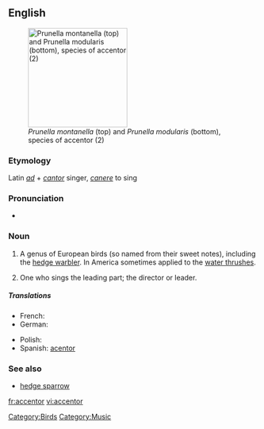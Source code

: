 ==English==
{{wikipedia}}
[[Image:Prunella modularis montanella.jpg|thumb|right|200px|''Prunella montanella'' (top) and ''Prunella modularis'' (bottom), species of accentor (2)]]

===Etymology===
Latin ''[[ad]]'' + ''[[cantor]]'' singer, ''[[canere]]'' to sing

===Pronunciation===
* {{IPA|/ækˈsɛntʃʊəl/}}

===Noun===
{{en-noun}}

# {{Zoölogy}} A genus of European birds (so named from their sweet notes), including the [[hedge warbler]].  In America sometimes applied to the [[water thrush]]es.
# {{music|obsolete}} One who sings the leading part; the director or leader.

=====Translations=====
{{trans-top|bird of the Prunellidae family}}
* French: {{t+|fr|accenteur|m}}
* German: {{t+|de|Braunelle|f}}
{{trans-mid}}
* Polish: {{t-|pl|płochacz|m}}
* Spanish: [[acentor]] {{m}}
{{trans-bottom}}

{{trans-top|''music'': director or leader}}
{{trans-mid}}
{{trans-bottom}}

===See also===
* [[hedge sparrow]]

{{anagrams:en/accenort}}
[[Category:Birds]]
[[Category:Music]]

[[fr:accentor]]
[[vi:accentor]]
